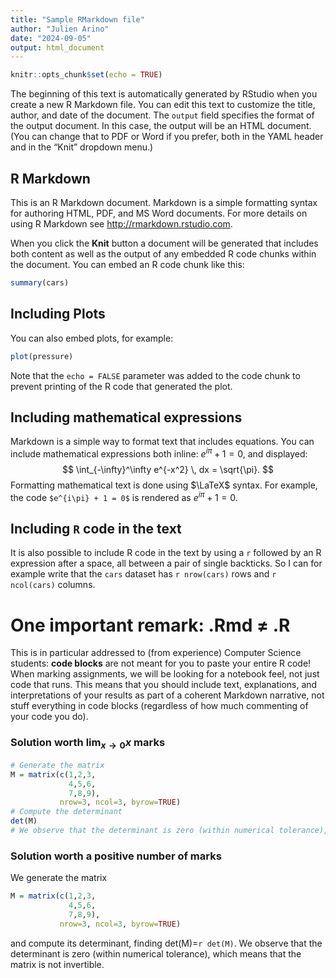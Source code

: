 ```yaml
---
title: "Sample RMarkdown file"
author: "Julien Arino"
date: "2024-09-05"
output: html_document
---
```


```r
knitr::opts_chunk$set(echo = TRUE)
```

The beginning of this text is automatically generated by RStudio when you create a new R Markdown file. You can edit this text to customize the title, author, and date of the document. The `output` field specifies the format of the output document. In this case, the output will be an HTML document. (You can change that to PDF or Word if you prefer, both in the YAML header and in the "Knit" dropdown menu.)

## R Markdown

This is an R Markdown document. Markdown is a simple formatting syntax for authoring HTML, PDF, and MS Word documents. For more details on using R Markdown see <http://rmarkdown.rstudio.com>.

When you click the **Knit** button a document will be generated that includes both content as well as the output of any embedded R code chunks within the document. You can embed an R code chunk like this:

```r
summary(cars)
```

## Including Plots

You can also embed plots, for example:

```r
plot(pressure)
```

Note that the `echo = FALSE` parameter was added to the code chunk to prevent printing of the R code that generated the plot.

## Including mathematical expressions

Markdown is a simple way to format text that includes equations. You can include mathematical expressions both inline: $e^{i\pi} + 1 = 0$, and displayed:
$$
\int_{-\infty}^\infty e^{-x^2} \, dx = \sqrt{\pi}.
$$
Formatting mathematical text is done using $\LaTeX$ syntax. For example, the code `$e^{i\pi} + 1 = 0$` is rendered as $e^{i\pi} + 1 = 0$.

## Including `R` code in the text

It is also possible to include R code in the text by using a `r` followed by an R expression after a space, all between a pair of single backticks. 
So I can for example write that the `cars` dataset has `r nrow(cars)` rows and `r ncol(cars)` columns. 

# One important remark: .Rmd $\neq$ .R

This is in particular addressed to (from experience) Computer Science students: **code blocks** are not meant for you to paste your entire R code!
When marking assignments, we will be looking for a notebook feel, not just code that runs. This means that you should include text, explanations, and interpretations of your results as part of a coherent Markdown narrative, not stuff everything in code blocks (regardless of how much commenting of your code you do).

### Solution worth $\lim_{x \to 0} x$ marks

```r
# Generate the matrix
M = matrix(c(1,2,3,
             4,5,6,
             7,8,9), 
           nrow=3, ncol=3, byrow=TRUE)
# Compute the determinant
det(M)
# We observe that the determinant is zero (within numerical tolerance), the matrix is not invertible
```

### Solution worth a positive number of marks
We generate the matrix
```r
M = matrix(c(1,2,3,
             4,5,6,
             7,8,9), 
           nrow=3, ncol=3, byrow=TRUE)
```
and compute its determinant, finding det(M)=`r det(M)`. We observe that the determinant is zero (within numerical tolerance), which means that the matrix is not invertible.
